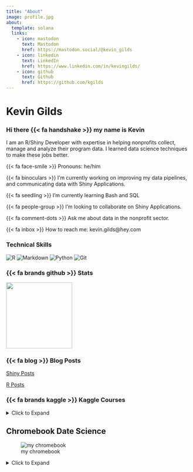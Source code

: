 ```yaml
---
title: "About"
image: profile.jpg
about:
  template: solana
  links:
    - icon: mastodon
      text: Mastodon
      href: https://mastodon.social/@kevin_gilds
    - icon: linkedin
      text: LinkedIn
      href: https://www.linkedin.com/in/kevingilds/
    - icon: github
      text: Github
      href: https://github.com/kgilds
---
```


# Kevin Gilds

### Hi there {{< fa handshake >}} my name is Kevin

I am an R/Shiny Developer with expertise in helping nonprofits collect, manage and analyze their program data. I learned data science techniques to make these jobs better.

{{< fa face-smile >}} Pronouns: he/him

{{< fa binoculars >}} I'm currently working on improving my data pipelines, and communicating data with Shiny Applications.

{{< fa seedling >}} I'm currently learning Bash and SQL

{{< fa people-group >}} I'm looking to collaborate on Shiny Applications.

{{< fa comment-dots >}} Ask me about data in the nonprofit sector.

{{< fa inbox >}} How to reach me: kevin.gilds\@hey.com

### Technical Skills

![R](https://img.shields.io/badge/r-%2523276DC3.svg?style=for-the-badge&logo=r&logoColor=white) ![Markdown](https://img.shields.io/badge/markdown-%2523000000.svg?style=for-the-badge&logo=markdown&logoColor=white) ![Python](https://img.shields.io/badge/python-3670A0?style=for-the-badge&logo=python&logoColor=ffdd54) ![Git](https://img.shields.io/badge/git-%2523F05033.svg?style=for-the-badge&logo=git&logoColor=white)

### {{< fa brands github >}} Stats

<img src="https://github-readme-stats.vercel.app/api?username=kgilds&amp;show_icons=true&amp;hide_border=true&amp;&amp;count_private=true&amp;include_all_commits=true" height="180em"/>

### {{< fa blog >}} Blog Posts

[Shiny Posts](https://kgilds.rbind.io/tags/shiny/)

[R Posts](https://kgilds.rbind.io/categories/r/)

### {{< fa brands kaggle >}} Kaggle Courses

<details>

<summary>Click to Expand</summary>

Intro to Python \| 2021-08-09 \| [Certificate](https://www.kaggle.com/learn/certification/kgilds/python)

Intro to Machine Learning \| 2021-08-10 \| [Certificate](https://www.kaggle.com/learn/certification/kgilds/intro-to-machine-learning)

Intermediate Machine Learning \| 2021-08-14 \| [Certificate](https://www.kaggle.com/learn/certification/kgilds/intermediate-machine-learning)

Feature Engineering \| 2021-09-18 \| [Certificate](https://www.kaggle.com/learn/certification/kgilds/feature-engineering)

Pandas \| 2021-09-23 \| [Certificate](https://www.kaggle.com/learn/certification/kgilds/pandas)

</details>

## Chromebook Date Science

![my chromebook](chromebook.png){fig-alt="picture of chromebook"}

<details>

<summary>Click to Expand</summary>

[Introduction to Chromebook Data Science](https://drive.google.com/file/d/1rd0sYH9yIUhSSANvVHkjKqpPl5lgQDqY/)

[How to use a Chromebook](https://drive.google.com/file/d/1gW0ptvvhQPtmARnEBWl2DHPjRUrg8AMQ/view?usp=sharing)

[Google and the Cloud](https://drive.google.com/file/d/1SIQUNa_b37VA_HFG0iuX9MTsP2zd0jCF/view?usp=sharing)

[Organizing Data Science Projects](https://drive.google.com/file/d/1qy38DLzwtZ0eypWiZt6YGAqrpWMY9AIr/view?usp=sharing)

[Version Control](https://drive.google.com/file/d/1o7rQRuEydmAukUvriTXLR3oJZIixfaKy/view?usp=sharing)

[Data Tidying](https://drive.google.com/file/d/12kM3QtOk9qloZFvB39O9pXawPMuubsKn/view?usp=sharing)

[Data Visualization](https://drive.google.com/file/d/1kQKtEsKJza0xKm9qEdBLPdbTARhK6L0I/view?usp=sharing)

[Getting Data](https://drive.google.com/file/d/1d9B2xkHsQ0o5ipLIRv7YWOPifbrdsNn7/view?usp=sharing)

</details>
